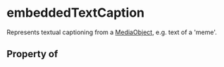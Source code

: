 # embeddedTextCaption

Represents textual captioning from a <a class="localLink" href="/MediaObject">MediaObject</a>, e.g. text of a 'meme'.

## Property of



